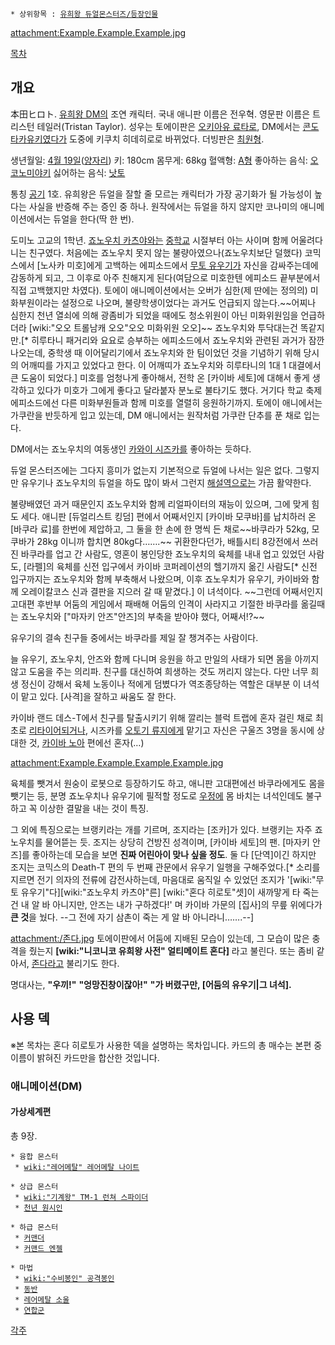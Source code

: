  * 상위항목 : [[유희왕 듀얼몬스터즈/등장인물]]

attachment:Example.Example.Example.jpg

[[목차]]

== 개요 ==
本田ヒロト. [[유희왕 DM]]의 조연 캐릭터. 국내 애니판 이름은 전우혁. 영문판 이름은 트리스턴 테일러(Tristan Taylor). 성우는 토에이판은 [[오키아유 료타로]], DM에서는 [[콘도 타카유키]]였다가 도중에 키쿠치 히데히로로 바뀌었다. 더빙판은 [[최원형]].

생년월일: [[4월 19일]]([[양자리]])
키: 180cm
몸무게: 68kg
혈액형: [[A형]]
좋아하는 음식: [[오코노미야키]]
싫어하는 음식: [[낫토]]

통칭 [[공기]] 1호. 유희왕은 듀얼을 잘할 줄 모르는 캐릭터가 가장 공기화가 될 가능성이 높다는 사실을 반증해 주는 증인 중 하나. 원작에서는 듀얼을 하지 않지만 코나미의 애니메이션에서는 듀얼을 한다(딱 한 번).

도미노 고교의 1학년. [[죠노우치 카츠야]]와는 [[중학교]] 시절부터 아는 사이며 함께 어울려다니는 친구였다. 처음에는 죠노우치 못지 않는 불량아였으나(죠노우치보단 덜했다) 코믹스에서 [노사카 미호]에게 고백하는 에피소드에서 [[무토 유우기]]가 자신을 감싸주는데에 감동하게 되고, 그 이후로 아주 친해지게 된다(여담으로 미호한텐 에피소드 끝부분에서 직접 고백했지만 차였다). 토에이 애니메이션에서는 오버가 심한(제 딴에는 정의의) 미화부원이라는 설정으로 나오며, 불량학생이었다는 과거도 언급되지 않는다.~~어찌나 심한지 천년 열쇠에 의해 광좀비가 되었을 때에도 청소위원이 아닌 미화위원임을 언급하더라 [wiki:"오오 트롤남캐 오오"오오 미화위원 오오]~~ 죠노우치와 투닥대는건 똑같지만.[* 히루타니 패거리와 요요로 승부하는 에피소드에서 죠노우치와 관련된 과거가 잠깐 나오는데, 중학생 때 이어달리기에서 죠노우치와 한 팀이었던 것을 기념하기 위해 당시의 어깨띠를 가지고 있었다고 한다. 이 어깨띠가 죠노우치와 히루타니의 1대 1 대결에서 큰 도움이 되었다.] 미호를 엄청나게 좋아해서, 전학 온 [카이바 세토]에 대해서 좋게 생각하고 있다가 미호가 그에게 좋다고 달라붙자 분노로 불타기도 했다. 거기다 학교 축제 에피소드에선 다른 미화부원들과 함께 미호를 열렬히 응원하기까지. 토에이 애니에서는 가쿠란을 반듯하게 입고 있는데, DM 애니에서는 원작처럼 가쿠란 단추를 푼 채로 입는다.

DM에서는 죠노우치의 여동생인 [[카와이 시즈카]]를 좋아하는 듯하다.

듀얼 몬스터즈에는 그다지 흥미가 없는지 기본적으로 듀얼에 나서는 일은 없다. 그렇지만 유우기나 죠노우치의 듀얼을 하도 많이 봐서 그런지 [[해설역]]으로는 가끔 활약한다.

불량배였던 과거 때문인지 죠노우치와 함께 리얼파이터의 재능이 있으며, 그에 맞게 힘도 세다. 애니판 [듀얼리스트 킹덤] 편에서 어째서인지 [카이바 모쿠바]를 납치하러 온 [바쿠라 료]를 한번에 제압하고, 그 둘을 한 손에 한 명씩 든 채로~~바쿠라가 52kg, 모쿠바가 28kg 이니까 합치면 80kg다…….~~ 귀환한다던가, 배틀시티 8강전에서 쓰러진 바쿠라를 업고 간 사람도, 영혼이 봉인당한 죠노우치의 육체를 내내 업고 있었던 사람도, [라펠]의 육체를 신전 입구에서 카이바 코퍼레이션의 헬기까지 옮긴 사람도[* 신전 입구까지는 죠노우치와 함께 부축해서 나왔으며, 이후 죠노우치가 유우기, 카이바와 함께 오레이칼코스 신과 결판을 지으러 갈 때 맡겼다.] 이 녀석이다. ~~그런데 어째서인지 고대편 후반부 어둠의 게임에서 패배해 어둠의 인격이 사라지고 기절한 바쿠라를 옮길때는 죠노우치와 ["마자키 안즈"안즈]의 부축을 받아야 했다, 어째서!?~~

유우기의 결속 친구들 중에서는 바쿠라를 제일 잘 챙겨주는 사람이다. 

늘 유우기, 죠노우치, 안즈와 함께 다니며 응원을 하고 만일의 사태가 되면 몸을 아끼지 않고 도움을 주는 의리파. 친구를 대신하여 희생하는 것도 꺼리지 않는다. 다만 너무 희생 정신이 강해서 육체 노동이나 적에게 덤볐다가 역조종당하는 역할은 대부분 이 녀석이 맡고 있다. [사격]을 잘하고 싸움도 잘 한다.

카이바 랜드 데스-T에서 친구를 탈출시키기 위해 깔리는 블럭 트랩에 혼자 걸린 채로 최초로 [[리타이어]]되거나, 시즈카를 [[오토기 류지]]에게 맡기고 자신은 구울즈 3명을 동시에 상대한 것, [[카이바 노아]] 편에선 혼자(…)

attachment:Example.Example.Example.Example.jpg

육체를 뺏겨서 원숭이 로봇으로 등장하기도 하고, 애니판 고대편에선 바쿠라에게도 몸을 뺏기는 등, 분명 죠노우치나 유우기에 필적할 정도로 [[우정]]에 몸 바치는 녀석인데도 불구하고 꼭 이상한 결말을 내는 것이 특징.

그 외에 특징으로는 브랭키라는 개를 기르며, 조지라는 [조카]가 있다. 브랭키는 자주 죠노우치를 물어뜯는 듯. 조지는 상당히 건방진 성격이며, [카이바 세토]의 팬. [마자키 안즈]를 좋아하는데 모습을 보면 '''진짜 어린아이 맞나 싶을 정도'''. 둘 다 [단역]이긴 하지만 조지는 코믹스의 Death-T 편의 두 번째 관문에서 유우기 일행을 구해주었다.[* 소리를 지르면 전기 의자의 전류에 감전사하는데, 마음대로 움직일 수 있었던 조지가 '[wiki:"무토 유우기"다][wiki:"죠노우치 카츠야"른] [wiki:"혼다 히로토"셋]이 새까맣게 타 죽는 건 내 알 바 아니지만, 안즈는 내가 구하겠다!' 며 카이바 가문의 [집사]의 무릎 위에다가 '''큰 것'''을 눴다. --그 전에 자기 삼촌이 죽는 게 알 바 아니라니…….--]

attachment:/존다.jpg
토에이판에서 어둠에 지배된 모습이 있는데, 그 모습이 많은 충격을 줬는지 '''[wiki:"니코니코 유희왕 사전" 얼티메이트 혼다]''' 라고 불린다. 또는 좀비 같아서, [[존다]]라고 불리기도 한다.

명대사는,
'''"우끼!"'''
'''"엉망진창이잖아!"'''
'''"가 버렸구만, [어둠의 유우기|그 녀석].'''

== 사용 덱 ==
※본 목차는 혼다 히로토가 사용한 덱을 설명하는 목차입니다. 카드의 총 매수는 본편 중 이름이 밝혀진 카드만을 합산한 것입니다.

=== 애니메이션(DM) ===
==== 가상세계편 ====
총 9장.

 * 융합 몬스터
  * [[wiki:"레어메탈" 레어메탈 나이트]]

 * 상급 몬스터
  * [[wiki:"기계왕" TM-1 런쳐 스파이더]]
  * [[천년 원시인]]

 * 하급 몬스터
  * [[커맨더]]
  * [[커맨드 엔젤]]

 * 마법
  * [[wiki:"수비봉인" 공격봉인]]
  * [[동반]]
  * [[레어메탈 소울]]
  * [[연합군]]

[[각주]]
